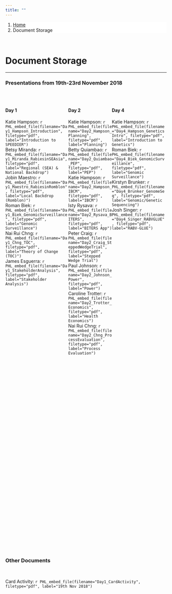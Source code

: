 ```yaml
---
title: ""
---
```


<ol class="breadcrumb" style="background-color:white;">
  <li class="breadcrumb-item"><a href="index.html">Home</a></li>
  <li class="breadcrumb-item active">Document Storage</li>
</ol>

<br>

# Document Storage

***

### Presentations from 19th-23rd November 2018

<br>

<!--Create a block for text to appear on the left side of page-->
<div style="float: left; height: 35vh; width: 39%">

#### Day 1
  
Katie Hampson: `r PHL_embed_file(filename="Day1_Hampson_Introduction", filetype="pdf", label="Introduction to SPEEDIER")`  
Betsy Miranda: `r PHL_embed_file(filename="Day1_Miranda_RabiesinSEAsia", filetype="pdf", label="Regional (SEA) & National Backdrop")`  
Jobin Maestro: `r PHL_embed_file(filename="Day1_Maestro_RabiesinRomblon", filetype="pdf", label="Local Backdrop (Romblon)")`  
Roman Biek: `r PHL_embed_file(filename="Day1_Biek_GenomicSurveillance", filetype="pdf", label="Genomic Surveillance")`  
Nai Rui Chng: `r PHL_embed_file(filename="Day1_Chng_TOC", filetype="pdf", label="Theory of Change (TOC)")`  
James Esguerra: `r PHL_embed_file(filename="Day1_StakeholderAnalysis", filetype="pdf", label="Stakeholder Analysis")`  

</div>

<!--Create a block for text to appear on the right side of page-->
<div style="float: left; height: 35vh; width: 27%">

#### Day 2
  
Katie Hampson: `r PHL_embed_file(filename="Day2_Hampson_Planning", filetype="pdf", label="Planning")`  
Betty Quiambao: `r PHL_embed_file(filename="Day2_Quiambao_PEP", filetype="pdf", label="PEP")`  
Katie Hampson: `r PHL_embed_file(filename="Day2_Hampson_IBCM", filetype="pdf", label="IBCM")`  
Isty Rysava: `r PHL_embed_file(filename="Day2_Rysava_BITERS", filetype="pdf", label="BITERS App")`  
Peter Craig: `r PHL_embed_file(filename="Day2_Craig_SteppedWedgeTrial", filetype="pdf", label="Stepped Wedge Trial")`  
Paul Johnson: `r PHL_embed_file(filename="Day2_Johnson_Power", filetype="pdf", label="Power")`  
Caroline Trotter: `r PHL_embed_file(filename="Day2_Trotter_Economics", filetype="pdf", label="Health Economics")`  
Nai Rui Chng: `r PHL_embed_file(filename="Day2_Chng_ProcessEvaluation", filetype="pdf", label="Process Evaluation")`  
  
</div>

<!--Create a block for text to appear on the left side of page-->
<div style="float: left; height: 35vh; width: 34%">

#### Day 4
  
Katie Hampson: `r PHL_embed_file(filename="Day4_Hampson_GeneticsIntro", filetype="pdf", label="Introduction to Genetics")`  
Roman Biek: `r PHL_embed_file(filename="Day4_Biek_GenomicSurveillance", filetype="pdf", label="Genomic Surveillance")`  
Kirstyn Brunker: `r PHL_embed_file(filename="Day4_Brunker_GenomeSeq", filetype="pdf", label="Genomic/Genetic Sequencing")`  
Josh Singer: `r PHL_embed_file(filename="Day4_Singer_RABVGLUE", filetype="pdf", label="RABV-GLUE")`  

</div>

***  

<div style="display: inline-block; ">

### Other Documents

<br>

Card Activity: `r PHL_embed_file(filename="Day1_CardActivity", filetype="pdf", label="19th Nov 2018")`  

</div>
